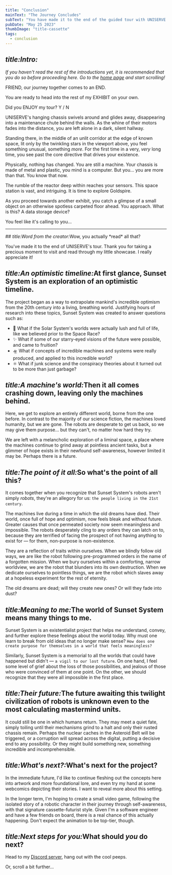 ```yaml
---
title: "Conclusion"
mainText: "The Journey Concludes"
subText: "You have made it to the end of the guided tour with UNISERVE. Congratulations! You're ready to head out on your own. Enjoy a complementary tie."
pubDate: "May 25 2023"
thumbImage: "title-cassette"
tags:
  - conclusion
---
```



## <i>title:Intro:</i>

*If you haven't read the rest of the introductions yet, it is recommended that you do so before proceeding here. Go to the [home page](/) and start scrolling!*

<QuoteRow author={AuthorUniserve} >
  FRIEND, our journey together comes to an END.

  You are ready to head into the rest of my EXHIBIT on your own.

  Did you ENJOY my tour? Y / N
</QuoteRow>

<UniserveConclusion />

UNISERVE's hanging chassis swivels around and glides away, disappearing into a maintenance chute behind the walls. As the whine of their motors fades into the distance, you are left alone in a dark, silent hallway.

Standing there, in the middle of an unlit corridor at the edge of known space, lit only by the twinkling stars in the viewport above, you feel something unusual, something *more*. For the first time in a very, *very* long time, you see past the core directive that drives your existence.

Physically, nothing has changed. You are still a machine. Your chassis is made of metal and plastic, you mind is a computer. But you... you are more than that. You know that now.

The rumble of the reactor deep within reaches your sensors. This space station is vast, and intriguing. It is time to explore Goldspire.

As you proceed towards another exhibit, you catch a glimpse of a small object on an otherwise spotless carpeted floor ahead. You approach. What is this? A data storage device? 

You feel like it's calling to you...

<Pickup client:only="react" />

---

  <QuoteRow author={AuthorTerminal} none>
  ## <i>title:Word from the creator:</i>Wow, you actually *read* all that?

You've made it to the end of UNISERVE's tour. Thank you for taking a precious moment to visit and read through my little showcase. I really appreciate it!

## <i>title:An optimistic timeline:</i>At first glance, Sunset System is an exploration of an optimistic timeline.

The project began as a way to extrapolate mankind's incredible optimism from the 20th century into a living, breathing world. Justifying hours of research into these topics, Sunset System was created to answer questions such as:

- 🔭 What if the Solar System's worlds were actually lush and full of life, like we believed prior to the Space Race?
- ✨ What if some of our starry-eyed visions of the future were possible, and came to fruition?
- 🛸 What if concepts of incredible machines and systems were really produced, and applied to this incredible world?
- ⚛️ What if junk science and the conspiracy theories about it turned out to be more than just garbage?

## <i>title:A machine's world:</i>Then it all comes crashing down, leaving only the machines behind.

Here, we get to explore an entirely different world, borne from the one before. In contrast to the majority of our science fiction, the machines loved humanity, but we are gone. The robots are desperate to get us back, so we may give them purpose... but they can't, no matter how hard they try.

We are left with a melancholic exploration of a liminal space, a place where the machines continue to grind away at pointless ancient tasks, but a glimmer of hope exists in their newfound self-awareness, however limited it may be. Perhaps there is a future.

## <i>title:The point of it all:</i>So what's the point of all this?

It comes together when you recognize that Sunset System's robots aren't simply *robots*, they're an allegory for us: `the people living in the 21st century`.

The machines live during a time in which the old dreams have died. Their world, once full of hope and optimism, now feels bleak and without future. Greater causes that once permeated society now seem meaningless and impossible. The robots desperately cling to any orders they can latch on to, because they are terrified of facing the prospect of not having anything to exist for — for them, non-purpose is non-existence.

They are a reflection of traits within ourselves. When we blindly follow old ways, we are like the robot following pre-programmed orders in the name of a forgotten mission. When we bury ourselves within a comforting, narrow worldview, we are the robot that blunders into its own destruction. When we dedicate ourselves to pointless things, we are the robot which slaves away at a hopeless experiment for the rest of eternity.

The old dreams are dead; will they create new ones? Or will they fade into dust?

## <i>title:Meaning to me:</i>The world of Sunset System means many things to me. 

Sunset System is an existentialist project that helps me understand, convey, and further explore these feelings about the world today. Why must one learn to break from old ideas that no longer make sense? `How does one create purpose for themselves in a world that feels meaningless?`

Similarly, Sunset System is a memorial to all the worlds that could have happened but didn't — `a vigil to our lost future`. On one hand, I feel some level of grief about the loss of those possibilities, and jealous of those who were convinced of them at one point. On the other, we should recognize that they were all impossible in the first place.

## <i>title:Their future:</i>The future awaiting this twilight civilization of robots is unknown even to the most calculating mastermind units.

It could still be one in which humans return. They may meet a quiet fate, simply toiling until their mechanisms grind to a halt and only their rusted chassis remain. Perhaps the nuclear caches in the Asteroid Belt will be triggered, or a corruption will spread across the digital, putting a decisive end to any possibility. Or they might build something new, something incredible and incomprehensible.

## <i>title:What's next?:</i>What's next for the project?

In the immediate future, I'd like to continue fleshing out the concepts here into artwork and more foundational lore, and even try my hand at some webcomics depicting their stories. I want to reveal more about this setting.

In the longer term, I'm hoping to create a small video game, following the isolated story of a robotic character in their journey through self-awareness, with that signature cassette-futurist style. Given I'm a software engineer and have a few friends on board, there is a real chance of this actually happening. Don't expect the animation to be top-tier, though.

## <i>title:Next steps for you:</i>What should *you* do next?

Head to my <a href={CommonLinks.discord}>Discord server</a>, hang out with the cool peeps.

Or, scroll a bit further...
</QuoteRow>

<HomeHub variant="conclusion"/>